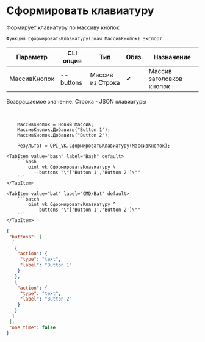 ﻿---
sidebar_position: 1
description: Сформировать клавиатуру и другие функции для работы с VK в Открытом пакете интеграций - бесплатной open-source библиотеке интеграций для 1С:Предприятие 8, OneScript и CLI
keywords: [1C, 1С, 1С:Предприятие, 1С:Предприятие 8.3, API, Интеграция, Сервисы, Обмен, OneScript, CLI, VK]
---


# Сформировать клавиатуру
 Формирует клавиатуру по массиву кнопок



`Функция СформироватьКлавиатуру(Знач МассивКнопок) Экспорт`

  | Параметр | CLI опция | Тип | Обяз. | Назначение |
  |-|-|-|-|-|
  | МассивКнопок | --buttons | Массив из Строка | &#x2714; | Массив заголовков кнопок |

  
  Возвращаемое значение:   Строка -  JSON клавиатуры

<br/>




```bsl title="Пример использования для 1С:Предприятие/OneScript"
    МассивКнопок = Новый Массив;
    МассивКнопок.Добавить("Button 1");
    МассивКнопок.Добавить("Button 2");

    Результат = OPI_VK.СформироватьКлавиатуру(МассивКнопок);
```
    

 <Tabs>
  
    <TabItem value="bash" label="Bash" default>
        ```bash
            oint vk СформироватьКлавиатуру \
              --buttons "\"['Button 1','Button 2']\""
        ```
    </TabItem>
  
    <TabItem value="bat" label="CMD/Bat" default>
        ```batch
            oint vk СформироватьКлавиатуру ^
              --buttons "\"['Button 1','Button 2']\""
        ```
    </TabItem>
</Tabs>


```json title="Результат"
{
 "buttons": [
  [
   {
    "action": {
     "type": "text",
     "label": "Button 1"
    }
   },
   {
    "action": {
     "type": "text",
     "label": "Button 2"
    }
   }
  ]
 ],
 "one_time": false
}
```
